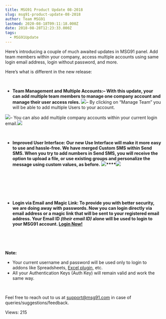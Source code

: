 ```yaml
---
title: MSG91 Product Update 08-2018
slug: msg91-product-update-08-2018
author: Team MSG91
lastmod: 2020-08-18T09:11:18.000Z
date: 2018-08-28T12:23:33.000Z
tags:
  - MSG91Update
---
```


Here’s introducing a couple of much awaited updates in MSG91 panel. Add team members within your company, access multiple accounts using same login email address, login without password, and more.


Here’s what is different in the new release:


 


* ****Team Management and Multiple Accounts:******– With this update, your can add multiple team members to manage one company account and manage their user access roles.** **![](https://images-msg91.s3.ap-south-1.amazonaws.com/content/images/wordpress/2018/08/Screen-Shot-2018-08-28-at-5.30.25-PM.png)**– By clicking on “Manage Team” you will be able to add multiple Users to your account.  

![](https://images-msg91.s3.ap-south-1.amazonaws.com/content/images/wordpress/2018/08/Screen-Shot-2018-08-29-at-2.06.15-PM.png)– You can also add multiple company accounts within your current login email.![](https://images-msg91.s3.ap-south-1.amazonaws.com/content/images/wordpress/2018/08/Screen-Shot-2018-08-28-at-5.31.06-PM.png)


 


* **Improved User Interface: Our new Use Interface will make it more easy to use and hassle-free. We have merged Custom SMS within Send SMS. When you try to add numbers in Send SMS, you will receive the option to upload a file, or use existing groups and personalize the message using custom values, as before.** **![](https://images-msg91.s3.ap-south-1.amazonaws.com/content/images/wordpress/2018/08/Screen-Shot-2018-08-28-at-5.47.48-PM-1024x567.png)****![](https://images-msg91.s3.ap-south-1.amazonaws.com/content/images/wordpress/2018/08/Screen-Shot-2018-08-28-at-5.48.34-PM-1024x484.png)**


 


 


 


* **Login via Email and Magic Link: To provide you with better security, we are doing away with passwords. Now you can login directly via email address or a magic link that will be sent to your registered email address. Your Email ID *(their email ID)* alone will be used to login to your MSG91 account. [Login Now!](https://control.msg91.com/signin/)**


 


 


**Note:**


* Your current username and password will be used only to login to addons like Spreadsheets, [Excel plugin](https://msg91.com/sms-for-spreadsheets/), etc.
* All your Authentication Keys (Auth Key) will remain valid and work the same way.


 


Feel free to reach out to us at support@msg91.com in case of queries/suggestions/feedback.


 Views: 215


